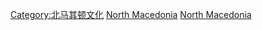 {{Catnav|頁面分類|地理|国家|按國家分類|各國語言}}
{{Catnav|頁面分類|各種主題的頁面分類|按國家分類|各國語言}}
{{Catnav|頁面分類|各種主題的頁面分類|按國家分類|各國文化|馬其頓共和國文化}}
{{Catnav|頁面分類|人类社会|通信|语言|各國語言}}
{{Catnav|頁面分類|人类社会|生活|语言|各國語言}}
{{Catnav|頁面分類|人类社会|文化|语言|各國語言}}
{{Catnav|頁面分類|人类社会|文化|各國文化|馬其頓共和國文化}}
{{Commons category|Languages of the Republic of Macedonia}}

[[Category:北马其顿文化|Category:北马其顿文化]]
[[Category:各國語言|North Macedonia]]
[[Category:歐洲各國語言|North Macedonia]]
